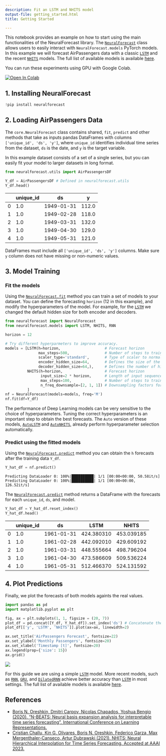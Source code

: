```yaml
---
description: Fit an LSTM and NHITS model
output-file: getting_started.html
title: Getting Started

---
```


This notebook provides an example on how to start using the main
functionalities of the NeuralForecast library. The
[`NeuralForecast`](https://Nixtla.github.io/neuralforecast/core.html#neuralforecast)
class allows users to easily interact with `NeuralForecast.models`
PyTorch models. In this example we will forecast AirPassengers data with
a classic
[`LSTM`](https://Nixtla.github.io/neuralforecast/models.lstm.html#lstm)
and the recent
[`NHITS`](https://Nixtla.github.io/neuralforecast/models.nhits.html#nhits)
models. The full list of available models is available
[here](https://nixtla.github.io/neuralforecast/models.html).

You can run these experiments using GPU with Google Colab.

<a href="https://colab.research.google.com/github/Nixtla/neuralforecast/blob/main/nbs/examples/Getting_Started.ipynb" target="_parent"><img src="https://colab.research.google.com/assets/colab-badge.svg" alt="Open In Colab"/></a>

## 1. Installing NeuralForecast

```python
!pip install neuralforecast
```

## 2. Loading AirPassengers Data

The `core.NeuralForecast` class contains shared, `fit`, `predict` and
other methods that take as inputs pandas DataFrames with columns
`['unique_id', 'ds', 'y']`, where `unique_id` identifies individual time
series from the dataset, `ds` is the date, and `y` is the target
variable.

In this example dataset consists of a set of a single series, but you
can easily fit your model to larger datasets in long format.

```python
from neuralforecast.utils import AirPassengersDF

Y_df = AirPassengersDF # Defined in neuralforecast.utils
Y_df.head()
```

|     | unique_id | ds         | y     |
|-----|-----------|------------|-------|
| 0   | 1.0       | 1949-01-31 | 112.0 |
| 1   | 1.0       | 1949-02-28 | 118.0 |
| 2   | 1.0       | 1949-03-31 | 132.0 |
| 3   | 1.0       | 1949-04-30 | 129.0 |
| 4   | 1.0       | 1949-05-31 | 121.0 |

<Important>

DataFrames must include all `['unique_id', 'ds', 'y']` columns. Make
sure `y` column does not have missing or non-numeric values.

</Important>

## 3. Model Training

### Fit the models

Using the
[`NeuralForecast.fit`](https://Nixtla.github.io/neuralforecast/core.html#neuralforecast.fit)
method you can train a set of models to your dataset. You can define the
forecasting `horizon` (12 in this example), and modify the
hyperparameters of the model. For example, for the
[`LSTM`](https://Nixtla.github.io/neuralforecast/models.lstm.html#lstm)
we changed the default hidden size for both encoder and decoders.

```python
from neuralforecast import NeuralForecast
from neuralforecast.models import LSTM, NHITS, RNN
```


```python
horizon = 12

# Try different hyperparmeters to improve accuracy.
models = [LSTM(h=horizon,                    # Forecast horizon
               max_steps=500,                # Number of steps to train
               scaler_type='standard',       # Type of scaler to normalize data
               encoder_hidden_size=64,       # Defines the size of the hidden state of the LSTM
               decoder_hidden_size=64,),     # Defines the number of hidden units of each layer of the MLP decoder
          NHITS(h=horizon,                   # Forecast horizon
                input_size=2 * horizon,      # Length of input sequence
                max_steps=100,               # Number of steps to train
                n_freq_downsample=[2, 1, 1]) # Downsampling factors for each stack output
          ]
nf = NeuralForecast(models=models, freq='M')
nf.fit(df=Y_df)
```

<Tip>

The performance of Deep Learning models can be very sensitive to the
choice of hyperparameters. Tuning the correct hyperparameters is an
important step to obtain the best forecasts. The `Auto` version of these
models,
[`AutoLSTM`](https://Nixtla.github.io/neuralforecast/models.html#autolstm)
and
[`AutoNHITS`](https://Nixtla.github.io/neuralforecast/models.html#autonhits),
already perform hyperparameter selection automatically.

</Tip>

### Predict using the fitted models

Using the
[`NeuralForecast.predict`](https://Nixtla.github.io/neuralforecast/core.html#neuralforecast.predict)
method you can obtain the `h` forecasts after the training data `Y_df`.

```python
Y_hat_df = nf.predict()
```

``` text
Predicting DataLoader 0: 100%|██████████| 1/1 [00:00<00:00, 50.58it/s]
Predicting DataLoader 0: 100%|██████████| 1/1 [00:00<00:00, 126.52it/s]
```

The
[`NeuralForecast.predict`](https://Nixtla.github.io/neuralforecast/core.html#neuralforecast.predict)
method returns a DataFrame with the forecasts for each `unique_id`,
`ds`, and model.

```python
Y_hat_df = Y_hat_df.reset_index()
Y_hat_df.head()
```

|     | unique_id | ds         | LSTM       | NHITS      |
|-----|-----------|------------|------------|------------|
| 0   | 1.0       | 1961-01-31 | 424.380310 | 453.039185 |
| 1   | 1.0       | 1961-02-28 | 442.092010 | 429.609192 |
| 2   | 1.0       | 1961-03-31 | 448.555664 | 498.796204 |
| 3   | 1.0       | 1961-04-30 | 473.586609 | 509.536224 |
| 4   | 1.0       | 1961-05-31 | 512.466370 | 524.131592 |

## 4. Plot Predictions

Finally, we plot the forecasts of both models againts the real values.

```python
import pandas as pd
import matplotlib.pyplot as plt
```


```python
fig, ax = plt.subplots(1, 1, figsize = (20, 7))
plot_df = pd.concat([Y_df, Y_hat_df]).set_index('ds') # Concatenate the train and forecast dataframes
plot_df[['y', 'LSTM', 'NHITS']].plot(ax=ax, linewidth=2)

ax.set_title('AirPassengers Forecast', fontsize=22)
ax.set_ylabel('Monthly Passengers', fontsize=20)
ax.set_xlabel('Timestamp [t]', fontsize=20)
ax.legend(prop={'size': 15})
ax.grid()
```

![](/neuralforecast/examples/Getting_Started_files/figure-markdown_strict/cell-9-output-1.png)

<Tip>

For this guide we are using a simple
[`LSTM`](https://Nixtla.github.io/neuralforecast/models.lstm.html#lstm)
model. More recent models, such as
[`RNN`](https://Nixtla.github.io/neuralforecast/models.rnn.html#rnn),
[`GRU`](https://Nixtla.github.io/neuralforecast/models.gru.html#gru),
and
[`DilatedRNN`](https://Nixtla.github.io/neuralforecast/models.dilated_rnn.html#dilatedrnn)
achieve better accuracy than
[`LSTM`](https://Nixtla.github.io/neuralforecast/models.lstm.html#lstm)
in most settings. The full list of available models is available
[here](https://nixtla.github.io/neuralforecast/models.html).

</Tip>

## References

-   [Boris N. Oreshkin, Dmitri Carpov, Nicolas Chapados, Yoshua Bengio
    (2020). “N-BEATS: Neural basis expansion analysis for interpretable
    time series forecasting”. International Conference on Learning
    Representations.](https://arxiv.org/abs/1905.10437)<br/>
-   [Cristian Challu, Kin G. Olivares, Boris N. Oreshkin, Federico
    Garza, Max Mergenthaler-Canseco, Artur Dubrawski (2021). NHITS:
    Neural Hierarchical Interpolation for Time Series Forecasting.
    Accepted at AAAI 2023.](https://arxiv.org/abs/2201.12886)

